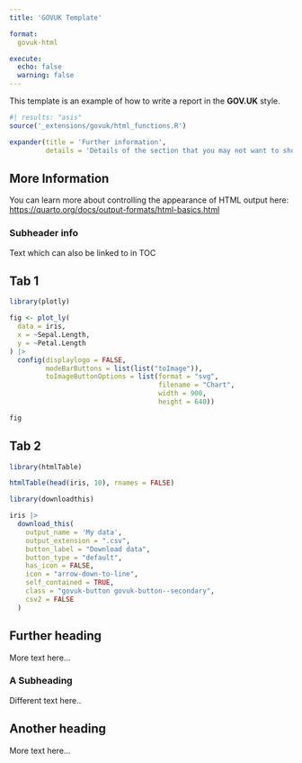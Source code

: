```yaml
---
title: 'GOVUK Template'

format:
  govuk-html

execute:
  echo: false
  warning: false
---
```


This template is an example of how to write a report in the **GOV.UK** style.


```r
#| results: "asis"
source('_extensions/govuk/html_functions.R')

expander(title = 'Further information', 
         details = 'Details of the section that you may not want to show as part of the main page but as extra information for anyone particularly interested.')

```

## More Information 

You can learn more about controlling the appearance of HTML output here: <https://quarto.org/docs/output-formats/html-basics.html>

### Subheader info
Text which can also be linked to in TOC

::: {.panel-tabset}

## Tab 1

```r

library(plotly)

fig <- plot_ly(
  data = iris,
  x = ~Sepal.Length,
  y = ~Petal.Length
) |> 
  config(displaylogo = FALSE,
         modeBarButtons = list(list("toImage")),
         toImageButtonOptions = list(format = "svg",
                                     filename = "Chart",
                                     width = 900,
                                     height = 640))

fig

```


## Tab 2

```r

library(htmlTable)

htmlTable(head(iris, 10), rnames = FALSE)

```

:::

```r

library(downloadthis)

iris |>
  download_this(
    output_name = 'My data',
    output_extension = ".csv",
    button_label = "Download data",
    button_type = "default",
    has_icon = FALSE,
    icon = "arrow-down-to-line",
    self_contained = TRUE,
    class = "govuk-button govuk-button--secondary",
    csv2 = FALSE
  )

```

## Further heading

More text here...

### A Subheading 

Different text here..

## Another heading

More text here...
